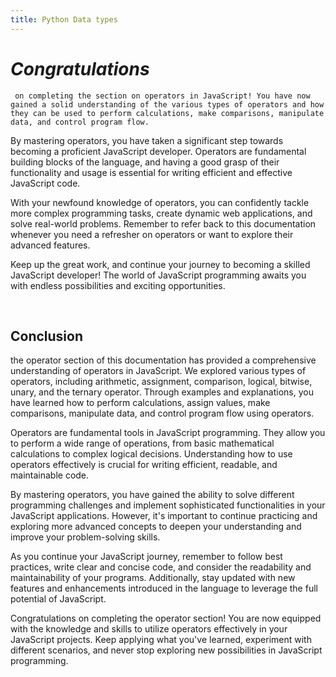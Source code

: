 ```yaml
---
title: Python Data types
---
```


# $Congratulations$

     on completing the section on operators in JavaScript! You have now gained a solid understanding of the various types of operators and how they can be used to perform calculations, make comparisons, manipulate data, and control program flow.

By mastering operators, you have taken a significant step towards becoming a proficient JavaScript developer. Operators are fundamental building blocks of the language, and having a good grasp of their functionality and usage is essential for writing efficient and effective JavaScript code.

With your newfound knowledge of operators, you can confidently tackle more complex programming tasks, create dynamic web applications, and solve real-world problems. Remember to refer back to this documentation whenever you need a refresher on operators or want to explore their advanced features.

Keep up the great work, and continue your journey to becoming a skilled JavaScript developer! The world of JavaScript programming awaits you with endless possibilities and exciting opportunities.

<br />

## Conclusion

the operator section of this documentation has provided a comprehensive understanding of operators in JavaScript. We explored various types of operators, including arithmetic, assignment, comparison, logical, bitwise, unary, and the ternary operator. Through examples and explanations, you have learned how to perform calculations, assign values, make comparisons, manipulate data, and control program flow using operators.

Operators are fundamental tools in JavaScript programming. They allow you to perform a wide range of operations, from basic mathematical calculations to complex logical decisions. Understanding how to use operators effectively is crucial for writing efficient, readable, and maintainable code.

By mastering operators, you have gained the ability to solve different programming challenges and implement sophisticated functionalities in your JavaScript applications. However, it's important to continue practicing and exploring more advanced concepts to deepen your understanding and improve your problem-solving skills.

As you continue your JavaScript journey, remember to follow best practices, write clear and concise code, and consider the readability and maintainability of your programs. Additionally, stay updated with new features and enhancements introduced in the language to leverage the full potential of JavaScript.

Congratulations on completing the operator section! You are now equipped with the knowledge and skills to utilize operators effectively in your JavaScript projects. Keep applying what you've learned, experiment with different scenarios, and never stop exploring new possibilities in JavaScript programming.
